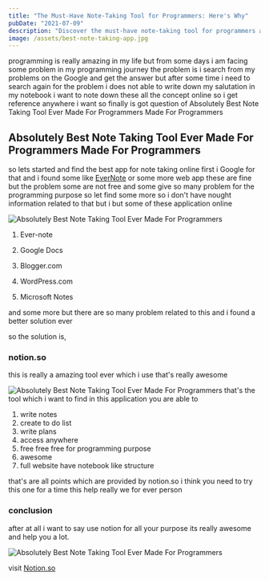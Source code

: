 ```yaml
---
title: "The Must-Have Note-Taking Tool for Programmers: Here's Why"
pubDate: "2021-07-09"
description: "Discover the must-have note-taking tool for programmers and why it's essential for productivity and organization. Simplify your coding life"
image: /assets/best-note-taking-app.jpg
---
```



programming is really amazing in my life but from some days i am facing some problem in my programming journey the problem is i search from my problems on the Google and get the answer but after some time i need to search again for the problem i does not able to write down my salutation in my notebook i want to note down these all the concept online so i get reference anywhere i want so finally is got question of Absolutely Best Note Taking Tool Ever Made For Programmers Made For Programmers

## Absolutely Best Note Taking Tool Ever Made For Programmers Made For Programmers

so lets started and find the best app for note taking online first i Google for that and i found some like [EverNote](https://evernote.com) or some more web app these are fine but the problem some are not free and some give so many problem for the programming purpose so let find some more so i don't have nought information related to that but i but some of these application online

![Absolutely Best Note Taking Tool Ever Made For Programmers](/assets/NzGTS3Nj0.png)

1. Ever-note

2. Google Docs

3. Blogger.com

4. WordPress.com

5. Microsoft Notes

and some more but there are so many problem related to this and i found a better solution ever

so the solution is,

### notion.so

this is really a amazing tool ever which i use that's really awesome

![Absolutely Best Note Taking Tool Ever Made For Programmers](/assets/_dU1Aj_f1.png)
that's the tool which i want to find in this application you are able to

1. write notes
2. create to do list
3. write plans
4. access anywhere
5. free free free for programming purpose
6. awesome
7. full website have notebook like structure

that's are all points which are provided by notion.so i think you need to try this one for a time this help really we for ever person

### conclusion

after at all i want to say use notion for all your purpose its really awesome and help you a lot.

![Absolutely Best Note Taking Tool Ever Made For Programmers](/assets/q4AMvbFIn.gif)

visit [Notion.so](https://notion.so)

